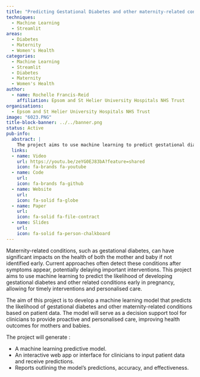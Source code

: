 ```yaml
---
title: "Predicting Gestational Diabetes and other maternity-related conditions using machine learning"
techniques:
  - Machine Learning
  - Streamlit
areas:
  - Diabetes
  - Maternity
  - Women's Health
categories:
  - Machine Learning
  - Streamlit
  - Diabetes
  - Maternity
  - Women's Health
author:
  - name: Rochelle Francis-Reid
    affiliation: Epsom and St Helier University Hospitals NHS Trust
organisations:
  - Epsom and St Helier University Hospitals NHS Trust
image: "6023.PNG"
title-block-banner: ../../banner.png
status: Active
pub-info:
  abstract: |
    The project aims to use machine learning to predict gestational diabetes and other maternity-related conditions early in pregnancy, enabling timely interventions and personalised care. It will develop a predictive model, an interactive web app for clinicians to input patient data and receive predictions, and reports on the model's accuracy and effectiveness.
  links:
  - name: Video
    url: https://youtu.be/zeYG0EJ83bA?feature=shared
    icon: fa-brands fa-youtube
  - name: Code
    url:
    icon: fa-brands fa-github
  - name: Website
    url:
    icon: fa-solid fa-globe
  - name: Paper
    url:
    icon: fa-solid fa-file-contract
  - name: Slides
    url: 
    icon: fa-solid fa-person-chalkboard
---
```


Maternity-related conditions, such as gestational diabetes, can have significant impacts on the health of both the mother and baby if not identified early. Current approaches often detect these conditions after symptoms appear, potentially delaying important interventions. This project aims to use machine learning to predict the likelihood of developing gestational diabetes and other related conditions early in pregnancy, allowing for timely interventions and personalised care.

The aim of this project is to develop a machine learning model that predicts the likelihood of gestational diabetes and other maternity-related conditions based on patient data. The model will serve as a decision support tool for clinicians to provide proactive and personalised care, improving health outcomes for mothers and babies.

The project will generate :

- A machine learning predictive model.
- An interactive web app or interface for clinicians to input patient data and receive predictions.
- Reports outlining the model's predictions, accuracy, and effectiveness.
